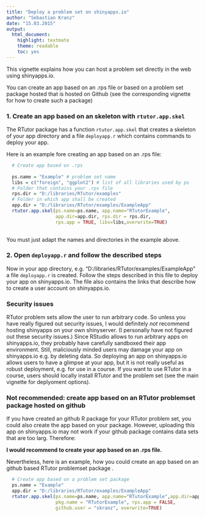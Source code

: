 ```yaml
---
title: "Deploy a problem set on shinyapps.io"
author: "Sebastian Kranz"
date: "15.03.2015"
output:
  html_document:
    highlight: textmate
    theme: readable
    toc: yes
---
```


This vignette explains how you can host a problem set directly in the web using shinyapps.io.

You can create an app based on an .rps file or based on a problem set package hosted that is hosted on Github (see the corresponding vignette for how to create such a package)


### 1. Create an app based on an skeleton with `rtutor.app.skel`

The RTutor package has a function `rtutor.app.skel` that creates a skeleton of your app directory and a file `deployapp.r` which contains commands to deploy your app. 


Here is an example fore creating an app based on an .rps file:


```r
  # Create app based on .rps
 
  ps.name = "Example" # problem set name
  libs = c("foreign", "ggplot2") # list of all libraries used by ps
  # Folder that contains your .rps file
  rps.dir = "D:/libraries/RTutor/examples"
  # Folder in which app shall be created
  app.dir = "D:/libraries/RTutor/examples/ExampleApp"
  rtutor.app.skel(ps.name=ps.name, app.name="RTutorExample",
                  app.dir=app.dir, rps.dir = rps.dir,
                  rps.app = TRUE, libs=libs,overwrite=TRUE)
 
```

You must just adapt the names and directories in the example above.

### 2. Open `deployapp.r` and follow the described steps

Now in your app directory, e.g. "D:/libraries/RTutor/examples/ExampleApp" a file `deployapp.r` is created. Follow the steps described in this file to deploy your app on shinyapps.io. The file also contains the links that describe how to create a user account on shinyapps.io.

### Security issues

RTutor problem sets allow the user to run arbitrary code. So unless you have really figured out security issues, I would definitely *not* recommend hosting shinyapps on your own shinyserver. (I personally have not figured out these security issues.) Since RStudio allows to run arbitrary apps on shinyapps.io, they probably have carefully sandboxed their app environment. Still, maliciously minded users may damage your app on shinyapps.io e.g. by deleting data. So deploying an app on shinyapps.io allows users to have a glimpse at your app, but it is not really useful as robust deployment, e.g. for use in a course. If you want to use RTutor in a course, users should locally install RTutor and the problem set (see the main vignette for deplyoment options).  

### Not recommended: create app based on an RTutor problemset package hosted on github

If you have created an github R package for your RTutor problem set, you could also create the app based on your package. However, uploading this app on shinyapps.io may not work if your github package contains data sets that are too larg. Therefore:

**I would recommend to create your app based on an .rps file.**

Nevertheless, here is an example, how you could create an app based on an github based RTutor problemset package .

```r
  # Create app based on a problem set package
  ps.name = "Example"
  app.dir = "D:/libraries/RTutor/examples/ExampleApp"
  rtutor.app.skel(ps.name=ps.name, app.name="RTutorExample",app.dir=app.dir, 
                  pkg.name = "RTutorExample", rps.app = FALSE,
                  github.user = "skranz", overwrite=TRUE)
```


